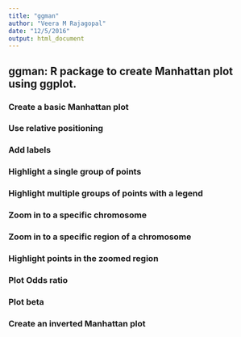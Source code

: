 ```yaml
---
title: "ggman"
author: "Veera M Rajagopal"
date: "12/5/2016"
output: html_document
---
```


## ggman: R package to create Manhattan plot using ggplot. 

### Create a basic Manhattan plot

### Use relative positioning

### Add labels

### Highlight a single group of points

### Highlight multiple groups of points with a legend

### Zoom in to a specific chromosome

### Zoom in to a specific region of a chromosome

### Highlight points in the zoomed region

### Plot Odds ratio

### Plot beta

### Create an inverted Manhattan plot
